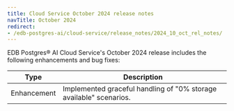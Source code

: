 ```yaml
---
title: Cloud Service October 2024 release notes
navTitle: October 2024
redirect:
- /edb-postgres-ai/cloud-service/release_notes/2024_10_oct_rel_notes/
---
```


EDB Postgres® AI Cloud Service's October 2024 release includes the following enhancements and bug fixes:

| Type | Description |
|------|-------------|
| Enhancement | Implemented graceful handling of "0% storage available" scenarios. |
